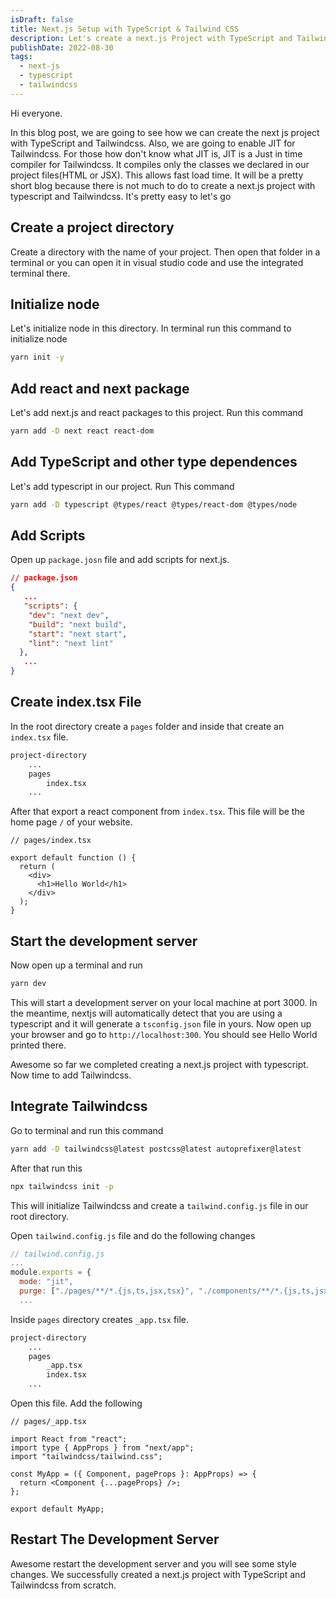 ```yaml
---
isDraft: false
title: Next.js Setup with TypeScript & Tailwind CSS
description: Let's create a next.js Project with TypeScript and Tailwindcss from scratch!
publishDate: 2022-08-30
tags:
  - next-js
  - typescript
  - tailwindcss
---
```


Hi everyone.

In this blog post, we are going to see how we can create the next js project with TypeScript and Tailwindcss. Also, we are going to enable JIT for Tailwindcss. For those how don't know what JIT is, JIT is a Just in time compiler for Tailwindcss. It compiles only the classes we declared in our project files(HTML or JSX). This allows fast load time. It will be a pretty short blog because there is not much to do to create a next.js project with typescript and Tailwindcss. It's pretty easy to let's go

## Create a project directory

Create a directory with the name of your project. Then open that folder in a terminal or you can open it in visual studio code and use the integrated terminal there.

## Initialize node

Let's initialize node in this directory. In terminal run this command to initialize node

```bash
yarn init -y
```

## Add react and next package

Let's add next.js and react packages to this project. Run this command

```bash
yarn add -D next react react-dom
```

## Add TypeScript and other type dependences

Let's add typescript in our project. Run This command

```bash
yarn add -D typescript @types/react @types/react-dom @types/node
```

## Add Scripts

Open up `package.josn` file and add scripts for next.js.

```json
// package.json
{
   ...
   "scripts": {
    "dev": "next dev",
    "build": "next build",
    "start": "next start",
    "lint": "next lint"
  },
   ...
}
```

## Create index.tsx File

In the root directory create a `pages` folder and inside that create an `index.tsx` file.

```bash
project-directory
    ...
    pages
        index.tsx
    ...
```

After that export a react component from `index.tsx`. This file will be the home page `/` of your website.

```tsx
// pages/index.tsx

export default function () {
  return (
    <div>
      <h1>Hello World</h1>
    </div>
  );
}
```

## Start the development server

Now open up a terminal and run

```bash
yarn dev
```

This will start a development server on your local machine at port 3000. In the meantime, nextjs will automatically detect that you are using a typescript and it will generate a `tsconfig.json` file in yours. Now open up your browser and go to `http://localhost:300`. You should see Hello World printed there.

Awesome so far we completed creating a next.js project with typescript. Now time to add Tailwindcss.

## Integrate Tailwindcss

Go to terminal and run this command

```bash
yarn add -D tailwindcss@latest postcss@latest autoprefixer@latest
```

After that run this

```bash
npx tailwindcss init -p
```

This will initialize Tailwindcss and create a `tailwind.config.js` file in our root directory.

Open `tailwind.config.js` file and do the following changes

```js
// tailwind.config.js
...
module.exports = {
  mode: "jit",
  purge: ["./pages/**/*.{js,ts,jsx,tsx}", "./components/**/*.{js,ts,jsx,tsx}"],
  ...
```

Inside `pages` directory creates `_app.tsx` file.

```bash
project-directory
    ...
    pages
        _app.tsx
        index.tsx
    ...
```

Open this file. Add the following

```tsx
// pages/_app.tsx

import React from "react";
import type { AppProps } from "next/app";
import "tailwindcss/tailwind.css";

const MyApp = ({ Component, pageProps }: AppProps) => {
  return <Component {...pageProps} />;
};

export default MyApp;
```

## Restart The Development Server

Awesome restart the development server and you will see some style changes.
We successfully created a next.js project with TypeScript and Tailwindcss from scratch.
